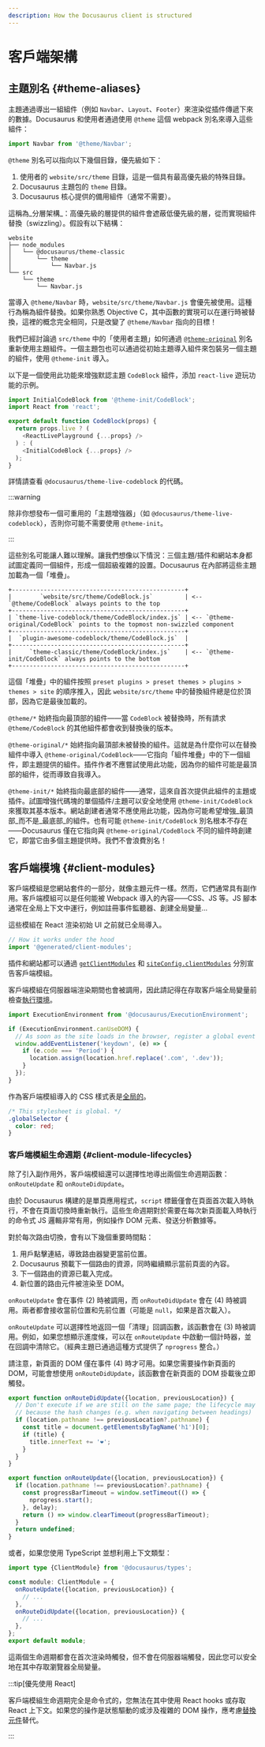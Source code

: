 ```yaml
---
description: How the Docusaurus client is structured
---
```


# 客戶端架構

## 主題別名 {#theme-aliases}

主題通過導出一組組件（例如 `Navbar`、`Layout`、`Footer`）來渲染從插件傳遞下來的數據。Docusaurus 和使用者通過使用 `@theme` 這個 webpack 別名來導入這些組件：

```js
import Navbar from '@theme/Navbar';
```

`@theme` 別名可以指向以下幾個目錄，優先級如下：

1. 使用者的 `website/src/theme` 目錄，這是一個具有最高優先級的特殊目錄。
2. Docusaurus 主題包的 `theme` 目錄。
3. Docusaurus 核心提供的備用組件（通常不需要）。

這稱為_分層架構_：高優先級的層提供的組件會遮蔽低優先級的層，從而實現組件替換（swizzling）。假設有以下結構：

```
website
├── node_modules
│   └── @docusaurus/theme-classic
│       └── theme
│           └── Navbar.js
└── src
    └── theme
        └── Navbar.js
```

當導入 `@theme/Navbar` 時，`website/src/theme/Navbar.js` 會優先被使用。這種行為稱為組件替換。如果你熟悉 Objective C，其中函數的實現可以在運行時被替換，這裡的概念完全相同，只是改變了 `@theme/Navbar` 指向的目標！

我們已經討論過 `src/theme` 中的「使用者主題」如何通過 [`@theme-original`](../swizzling.mdx#wrapping) 別名重新使用主題組件。一個主題包也可以通過從初始主題導入組件來包裝另一個主題的組件，使用 `@theme-init` 導入。

以下是一個使用此功能來增強默認主題 `CodeBlock` 組件，添加 `react-live` 遊玩功能的示例。

```js
import InitialCodeBlock from '@theme-init/CodeBlock';
import React from 'react';

export default function CodeBlock(props) {
  return props.live ? (
    <ReactLivePlayground {...props} />
  ) : (
    <InitialCodeBlock {...props} />
  );
}
```

詳情請查看 `@docusaurus/theme-live-codeblock` 的代碼。

:::warning

除非你想發布一個可重用的「主題增強器」（如 `@docusaurus/theme-live-codeblock`），否則你可能不需要使用 `@theme-init`。

:::

這些別名可能讓人難以理解。讓我們想像以下情況：三個主題/插件和網站本身都試圖定義同一個組件，形成一個超級複雜的設置。Docusaurus 在內部將這些主題加載為一個「堆疊」。

```text
+-------------------------------------------------+
|        `website/src/theme/CodeBlock.js`         | <-- `@theme/CodeBlock` always points to the top
+-------------------------------------------------+
| `theme-live-codeblock/theme/CodeBlock/index.js` | <-- `@theme-original/CodeBlock` points to the topmost non-swizzled component
+-------------------------------------------------+
|  `plugin-awesome-codeblock/theme/CodeBlock.js`  |
+-------------------------------------------------+
|     `theme-classic/theme/CodeBlock/index.js`    | <-- `@theme-init/CodeBlock` always points to the bottom
+-------------------------------------------------+
```

這個「堆疊」中的組件按照 `preset plugins > preset themes > plugins > themes > site` 的順序推入，因此 `website/src/theme` 中的替換組件總是位於頂部，因為它是最後加載的。

`@theme/*` 始終指向最頂部的組件——當 `CodeBlock` 被替換時，所有請求 `@theme/CodeBlock` 的其他組件都會收到替換後的版本。

`@theme-original/*` 始終指向最頂部未被替換的組件。這就是為什麼你可以在替換組件中導入 `@theme-original/CodeBlock`——它指向「組件堆疊」中的下一個組件，即主題提供的組件。插件作者不應嘗試使用此功能，因為你的組件可能是最頂部的組件，從而導致自我導入。

`@theme-init/*` 始終指向最底部的組件——通常，這來自首次提供此組件的主題或插件。試圖增強代碼塊的單個插件/主題可以安全地使用 `@theme-init/CodeBlock` 來獲取其基本版本。網站創建者通常不應使用此功能，因為你可能希望增強_最頂部_而不是_最底部_的組件。也有可能 `@theme-init/CodeBlock` 別名根本不存在——Docusaurus 僅在它指向與 `@theme-original/CodeBlock` 不同的組件時創建它，即當它由多個主題提供時。我們不會浪費別名！

## 客戶端模塊 {#client-modules}

客戶端模組是您網站套件的一部分，就像主題元件一樣。然而，它們通常具有副作用。客戶端模組可以是任何能被 Webpack 導入的內容——CSS、JS 等。JS 腳本通常在全局上下文中運行，例如註冊事件監聽器、創建全局變量...

這些模組在 React 渲染初始 UI 之前就已全局導入。

```js title="@docusaurus/core/App.tsx"
// How it works under the hood
import '@generated/client-modules';
```

插件和網站都可以通過 [`getClientModules`](../api/plugin-methods/lifecycle-apis.mdx#getClientModules) 和 [`siteConfig.clientModules`](../api/docusaurus.config.js.mdx#clientModules) 分別宣告客戶端模組。

客戶端模組在伺服器端渲染期間也會被調用，因此請記得在存取客戶端全局變量前檢查[執行環境](./ssg.mdx#escape-hatches)。

```js title="mySiteGlobalJs.js"
import ExecutionEnvironment from '@docusaurus/ExecutionEnvironment';

if (ExecutionEnvironment.canUseDOM) {
  // As soon as the site loads in the browser, register a global event listener
  window.addEventListener('keydown', (e) => {
    if (e.code === 'Period') {
      location.assign(location.href.replace('.com', '.dev'));
    }
  });
}
```

作為客戶端模組導入的 CSS 樣式表是[全局的](../styling-layout.mdx#global-styles)。

```css title="mySiteGlobalCss.css"
/* This stylesheet is global. */
.globalSelector {
  color: red;
}
```

### 客戶端模組生命週期 {#client-module-lifecycles}

除了引入副作用外，客戶端模組還可以選擇性地導出兩個生命週期函數：`onRouteUpdate` 和 `onRouteDidUpdate`。

由於 Docusaurus 構建的是單頁應用程式，`script` 標籤僅會在頁面首次載入時執行，不會在頁面切換時重新執行。這些生命週期對於需要在每次新頁面載入時執行的命令式 JS 邏輯非常有用，例如操作 DOM 元素、發送分析數據等。

對於每次路由切換，會有以下幾個重要時間點：

1. 用戶點擊連結，導致路由器變更當前位置。
2. Docusaurus 預載下一個路由的資源，同時繼續顯示當前頁面的內容。
3. 下一個路由的資源已載入完成。
4. 新位置的路由元件被渲染至 DOM。

`onRouteUpdate` 會在事件 (2) 時被調用，而 `onRouteDidUpdate` 會在 (4) 時被調用。兩者都會接收當前位置和先前位置（可能是 `null`，如果是首次載入）。

`onRouteUpdate` 可以選擇性地返回一個「清理」回調函數，該函數會在 (3) 時被調用。例如，如果您想顯示進度條，可以在 `onRouteUpdate` 中啟動一個計時器，並在回調中清除它。（經典主題已通過這種方式提供了 `nprogress` 整合。）

請注意，新頁面的 DOM 僅在事件 (4) 時才可用。如果您需要操作新頁面的 DOM，可能會想使用 `onRouteDidUpdate`，該函數會在新頁面的 DOM 掛載後立即觸發。

```js title="myClientModule.js"
export function onRouteDidUpdate({location, previousLocation}) {
  // Don't execute if we are still on the same page; the lifecycle may be fired
  // because the hash changes (e.g. when navigating between headings)
  if (location.pathname !== previousLocation?.pathname) {
    const title = document.getElementsByTagName('h1')[0];
    if (title) {
      title.innerText += '❤️';
    }
  }
}

export function onRouteUpdate({location, previousLocation}) {
  if (location.pathname !== previousLocation?.pathname) {
    const progressBarTimeout = window.setTimeout(() => {
      nprogress.start();
    }, delay);
    return () => window.clearTimeout(progressBarTimeout);
  }
  return undefined;
}
```

或者，如果您使用 TypeScript 並想利用上下文類型：

```ts title="myClientModule.ts"
import type {ClientModule} from '@docusaurus/types';

const module: ClientModule = {
  onRouteUpdate({location, previousLocation}) {
    // ...
  },
  onRouteDidUpdate({location, previousLocation}) {
    // ...
  },
};
export default module;
```

這兩個生命週期都會在首次渲染時觸發，但不會在伺服器端觸發，因此您可以安全地在其中存取瀏覽器全局變量。

:::tip[優先使用 React]

客戶端模組生命週期完全是命令式的，您無法在其中使用 React hooks 或存取 React 上下文。如果您的操作是狀態驅動的或涉及複雜的 DOM 操作，應考慮[替換元件](../swizzling.mdx)替代。

:::